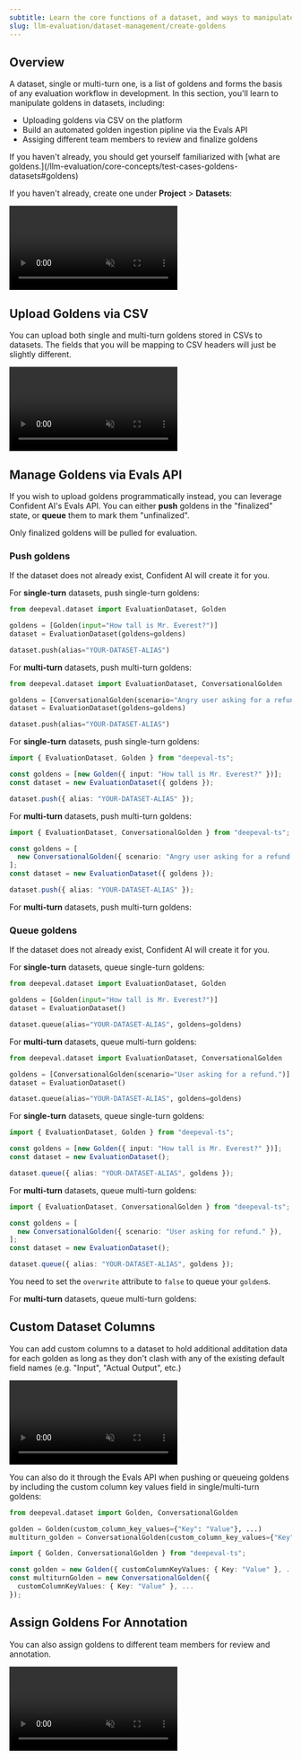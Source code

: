 ```yaml
---
subtitle: Learn the core functions of a dataset, and ways to manipulate goldens within
slug: llm-evaluation/dataset-management/create-goldens
---
```


## Overview

A dataset, single or multi-turn one, is a list of goldens and forms the basis of any evaluation workflow in development. In this section, you'll learn to manipulate goldens in datasets, including:

- Uploading goldens via CSV on the platform
- Build an automated golden ingestion pipline via the Evals API
- Assiging different team members to review and finalize goldens

<Tip>
  If you haven't already, you should get yourself familiarized with [what are
  goldens.](/llm-evaluation/core-concepts/test-cases-goldens-datasets#goldens)
</Tip>

If you haven't already, create one under **Project** > **Datasets**:

<Frame caption="Create Dataset on Confident AI" background="subtle">

<video
  autoPlay
  loop
  muted
  src="https://confident-docs.s3.us-east-1.amazonaws.com/datasets:create-4k.mp4"
  type="video/mp4"
/>

</Frame>

## Upload Goldens via CSV

You can upload both single and multi-turn goldens stored in CSVs to datasets. The fields that you will be mapping to CSV headers will just be slightly different.

<Frame caption="Upload Goldens via CSV" background="subtle">

<video
  autoPlay
  loop
  muted
  src="https://confident-docs.s3.us-east-1.amazonaws.com/datasets:upload-csv-4k.mp4"
  type="video/mp4"
/>

</Frame>

## Manage Goldens via Evals API

If you wish to upload goldens programmatically instead, you can leverage Confident AI's Evals API. You can either **push** goldens in the "finalized" state, or **queue** them to mark them "unfinalized".

<Note>Only finalized goldens will be pulled for evaluation.</Note>

### Push goldens

If the dataset does not already exist, Confident AI will create it for you.

<Tabs>

<Tab title="Python" language="python">

For **single-turn** datasets, push single-turn goldens:

```python main.py
from deepeval.dataset import EvaluationDataset, Golden

goldens = [Golden(input="How tall is Mr. Everest?")]
dataset = EvaluationDataset(goldens=goldens)

dataset.push(alias="YOUR-DATASET-ALIAS")
```

For **multi-turn** datasets, push multi-turn goldens:

```python main.py
from deepeval.dataset import EvaluationDataset, ConversationalGolden

goldens = [ConversationalGolden(scenario="Angry user asking for a refund.")]
dataset = EvaluationDataset(goldens=goldens)

dataset.push(alias="YOUR-DATASET-ALIAS")
```

</Tab>

<Tab title="Typescript" language="typescript">
 
 For **single-turn** datasets, push single-turn goldens:

```ts index.ts
import { EvaluationDataset, Golden } from "deepeval-ts";

const goldens = [new Golden({ input: "How tall is Mr. Everest?" })];
const dataset = new EvaluationDataset({ goldens });

dataset.push({ alias: "YOUR-DATASET-ALIAS" });
```

For **multi-turn** datasets, push multi-turn goldens:

```ts index.ts
import { EvaluationDataset, ConversationalGolden } from "deepeval-ts";

const goldens = [
  new ConversationalGolden({ scenario: "Angry user asking for a refund." }),
];
const dataset = new EvaluationDataset({ goldens });

dataset.push({ alias: "YOUR-DATASET-ALIAS" });
```

</Tab>

<Tab title="curL" language="curl">

<EndpointRequestSnippet endpoint="POST /v1/datasets" example="Single-Turn" />

For **multi-turn** datasets, push multi-turn goldens:

<EndpointRequestSnippet endpoint="POST /v1/datasets" example="Multi-Turn" />

</Tab>

</Tabs>

### Queue goldens

If the dataset does not already exist, Confident AI will create it for you.

<Tabs>

<Tab title="Python" language="python">

For **single-turn** datasets, queue single-turn goldens:

```python main.py
from deepeval.dataset import EvaluationDataset, Golden

goldens = [Golden(input="How tall is Mr. Everest?")]
dataset = EvaluationDataset()

dataset.queue(alias="YOUR-DATASET-ALIAS", goldens=goldens)
```

For **multi-turn** datasets, queue multi-turn goldens:

```python main.py
from deepeval.dataset import EvaluationDataset, ConversationalGolden

goldens = [ConversationalGolden(scenario="User asking for a refund.")]
dataset = EvaluationDataset()

dataset.queue(alias="YOUR-DATASET-ALIAS", goldens=goldens)
```

</Tab>

<Tab title="Typescript" language="typescript">

For **single-turn** datasets, queue single-turn goldens:

```ts index.ts
import { EvaluationDataset, Golden } from "deepeval-ts";

const goldens = [new Golden({ input: "How tall is Mr. Everest?" })];
const dataset = new EvaluationDataset();

dataset.queue({ alias: "YOUR-DATASET-ALIAS", goldens });
```

For **multi-turn** datasets, queue multi-turn goldens:

```ts index.ts
import { EvaluationDataset, ConversationalGolden } from "deepeval-ts";

const goldens = [
  new ConversationalGolden({ scenario: "User asking for refund." }),
];
const dataset = new EvaluationDataset();

dataset.queue({ alias: "YOUR-DATASET-ALIAS", goldens });
```

</Tab>

<Tab title="curL" language="curl">

You need to set the `overwrite` attribute to `false` to queue your `golden`s.

<EndpointRequestSnippet endpoint="POST /v1/datasets" example="Single-Turn" />

For **multi-turn** datasets, queue multi-turn goldens:

<EndpointRequestSnippet endpoint="POST /v1/datasets" example="Multi-Turn" />

</Tab>

</Tabs>

## Custom Dataset Columns

You can add custom columns to a dataset to hold additional additation data for each golden as long as they don't clash with any of the existing default field names (e.g. "Input", "Actual Output", etc.)

<Frame caption="Create Custom Columns" background="subtle">

<video
  autoPlay
  loop
  muted
  src="https://confident-docs.s3.us-east-1.amazonaws.com/datasets:new-column-4k.mp4"
  type="video/mp4"
/>

</Frame>

You can also do it through the Evals API when pushing or queueing goldens by including the custom column key values field in single/multi-turn goldens:

<Tabs>

<Tab title="Python" language="python">

```python main.py
from deepeval.dataset import Golden, ConversationalGolden

golden = Golden(custom_column_key_values={"Key": "Value"}, ...)
multiturn_golden = ConversationalGolden(custom_column_key_values={"Key": "Value"}, ...)
```

</Tab>

<Tab title="Typescript" language="typescript">

```ts index.ts
import { Golden, ConversationalGolden } from "deepeval-ts";

const golden = new Golden({ customColumnKeyValues: { Key: "Value" }, ... });
const multiturnGolden = new ConversationalGolden({
  customColumnKeyValues: { Key: "Value" }, ...
});
```

</Tab>

<Tab title="curL" language="curl">

<EndpointRequestSnippet endpoint="POST /v1/datasets" example="Custom-Columns" />

</Tab>

</Tabs>

## Assign Goldens For Annotation

You can also assign goldens to different team members for review and annotation.

<Frame caption="Assign Goldens for Annotation" background="subtle">

<video
  autoPlay
  loop
  muted
  src="https://confident-docs.s3.us-east-1.amazonaws.com/datasets:assign-4k.mp4"
  type="video/mp4"
/>

</Frame>
